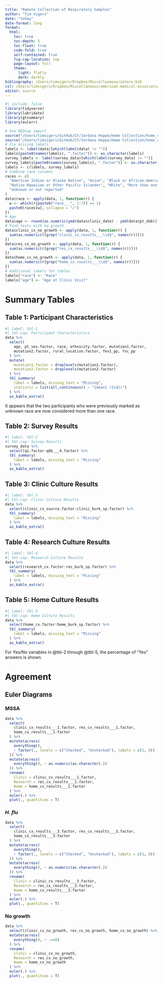 ```yaml
---
title: "Remote Collection of Respiratory Samples"
author: "Tim Vigers"
date: "today"
date-format: long
format:
  html:
    toc: true
    toc-depth: 5
    toc-float: true
    code-fold: true
    self-contained: true
    fig-cap-location: top
    page-layout: full
    theme:
      light: flatly
      dark: darkly
bibliography: /Users/timvigers/Dropbox/Miscellaneous/zotero.bib
csl: /Users/timvigers/Dropbox/Miscellaneous/american-medical-association.csl
editor: source
---
```


```r
#| include: false
library(tidyverse)
library(lubridate)
library(gtsummary)
library(eulerr)
```

```r
# Use REDCap import
source("/Users/timvigers/GitHub/CF/Jordana Hoppe/Home Collection/home_collection_data.r")
source("/Users/timvigers/GitHub/CF/Jordana Hoppe/Home Collection/home_collection_surveys.r")
# Fix missing labels
labels <- label(data)[which(label(data) != "")]
labels[paste0(names(labels), ".factor")] <- as.character(labels)
survey_labels <- label(survey_data)[which(label(survey_data) != "")]
survey_labels[paste0(names(survey_labels), ".factor")] <- as.character(survey_labels)
labels <- c(labels, survey_labels)
# Combine race columns
races <- c(
  "American Indian or Alaska Native", "Asian", "Black or African-American",
  "Native Hawaiian or Other Pacific Islander", "White", "More than one race",
  "Unknown or not reported"
)
data$race <- apply(data, 1, function(r) {
  w <- which(r[paste0("race___", 1:7)] == 1)
  paste0(races[w], collapse = "/")
})
# Age
data$age <- round(as.numeric(ymd(data$clinic_date) - ymd(data$pt_dob)) / 365.25, 1)
# Find tests with no growth
data$clinic_cx_no_growth <- apply(data, 1, function(r) {
  sum(as.numeric(r[grep("clinic_cx_results___\\d$", names(r))]))
})
data$res_cx_no_growth <- apply(data, 1, function(r) {
  sum(as.numeric(r[grep("res_cx_results___\\d$", names(r))]))
})
data$home_cx_no_growth <- apply(data, 1, function(r) {
  sum(as.numeric(r[grep("home_cx_results___\\d$", names(r))]))
})
# Additional labels for tables
labels["race"] <- "Race"
labels["age"] <- "Age at Clinic Visit"
```

# Summary Tables

## Table 1: Participant Characteristics

```r
#| label: tbl-1
#| tbl-cap: Participant Characteristics
data %>%
  select(
    age, pt_sex.factor, race, ethnicity.factor, mutation1.factor,
    mutation2.factor, rural_location.factor, fev1_pp, fvc_pp
  ) %>%
  mutate(
    mutation1.factor = droplevels(mutation1.factor),
    mutation2.factor = droplevels(mutation2.factor)
  ) %>%
  tbl_summary(
    label = labels, missing_text = "Missing",
    statistic = list(all_continuous() ~ "{mean} ({sd})")
  ) %>%
  as_kable_extra()
```

It appears that the two participants who were previously marked as unknown race are now considered more than one race.

## Table 2: Survey Results

```r
#| label: tbl-2
#| tbl-cap: Survey Results
survey_data %>%
  select(q1.factor:q6b___4.factor) %>%
  tbl_summary(
    label = labels, missing_text = "Missing"
  ) %>%
  as_kable_extra()
```

## Table 3: Clinic Culture Results

```r
#| label: tbl-3
#| tbl-cap: Clinic Culture Results
data %>%
  select(clinic_cx_source.factor:clinic_burk_sp.factor) %>%
  tbl_summary(
    label = labels, missing_text = "Missing"
  ) %>%
  as_kable_extra()
```

## Table 4: Research Culture Results

```r
#| label: tbl-4
#| tbl-cap: Research Culture Results
data %>%
  select(research_cx.factor:res_burk_sp.factor) %>%
  tbl_summary(
    label = labels, missing_text = "Missing"
  ) %>%
  as_kable_extra()
```

## Table 5: Home Culture Results

```r
#| label: tbl-5
#| tbl-cap: Home Culture Results
data %>%
  select(home_cx.factor:home_burk_sp.factor) %>%
  tbl_summary(
    label = labels, missing_text = "Missing"
  ) %>%
  as_kable_extra()
```

For Yes/No variables in @tbl-2 through @tbl-5, the percentage of "Yes" answers is shown.

# Agreement

## Euler Diagrams

### MSSA

```r
data %>%
  select(
    clinic_cx_results___1.factor, res_cx_results___1.factor,
    home_cx_results___1.factor
  ) %>%
  mutate(across(
    everything(),
    ~ factor(., levels = c("Checked", "Unchecked"), labels = c(1, 0))
  )) %>%
  mutate(across(
    everything(), ~ as.numeric(as.character(.))
  )) %>%
  rename(
    Clinic = clinic_cx_results___1.factor,
    Research = res_cx_results___1.factor,
    Home = home_cx_results___1.factor
  ) %>%
  euler(.) %>%
  plot(., quantities = T)
```

### *H. flu*

```r
data %>%
  select(
    clinic_cx_results___3.factor, res_cx_results___3.factor,
    home_cx_results___3.factor
  ) %>%
  mutate(across(
    everything(),
    ~ factor(., levels = c("Checked", "Unchecked"), labels = c(1, 0))
  )) %>%
  mutate(across(
    everything(), ~ as.numeric(as.character(.))
  )) %>%
  rename(
    Clinic = clinic_cx_results___3.factor,
    Research = res_cx_results___3.factor,
    Home = home_cx_results___3.factor
  ) %>%
  euler(.) %>%
  plot(., quantities = T)
```

### No growth

```r
data %>%
  select(clinic_cx_no_growth, res_cx_no_growth, home_cx_no_growth) %>%
  mutate(across(
    everything(), ~ .==0)
  ) %>%
  rename(
    Clinic = clinic_cx_no_growth,
    Research = res_cx_no_growth,
    Home = home_cx_no_growth
  ) %>%
  euler(.) %>%
  plot(., quantities = T)
```
